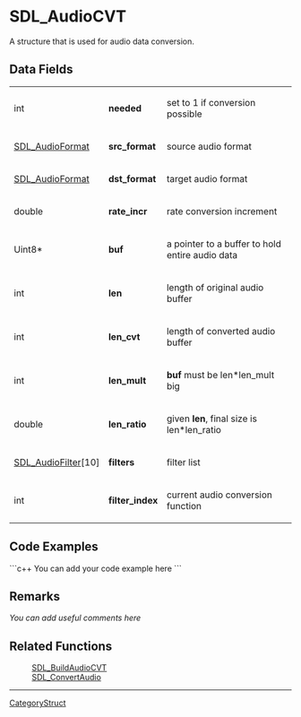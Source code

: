 <!-- pragma section-numbers off -->
<!-- pragma disable-camelcase -->

= SDL_AudioCVT =
A structure that is used for audio data conversion.


== Data Fields ==
{|
|int
|'''needed'''
|set to 1 if conversion possible
|-
|[[SDL_AudioFormat]]
|'''src_format'''
|source audio format
|-
|[[SDL_AudioFormat]]
|'''dst_format'''
|target audio format
|-
|double
|'''rate_incr'''
|rate conversion increment
|-
|Uint8*
|'''buf'''
|a pointer to a buffer to hold entire audio data
|-
|int
|'''len'''
|length of original audio buffer
|-
|int
|'''len_cvt'''
|length of converted audio buffer
|-
|int
|'''len_mult'''
|'''buf''' must be len*len_mult big
|-
|double
|'''len_ratio'''
|given '''len''', final size is len*len_ratio
|-
|[[SDL_AudioFilter]][10]
|'''filters'''
|filter list
|-
|int
|'''filter_index'''
|current audio conversion function
|}

== Code Examples ==
```c++
You can add your code example here
```

== Remarks ==
''You can add useful comments here''

== Related Functions ==
:[[SDL_BuildAudioCVT]]
:[[SDL_ConvertAudio]]

----
[[CategoryStruct]]
